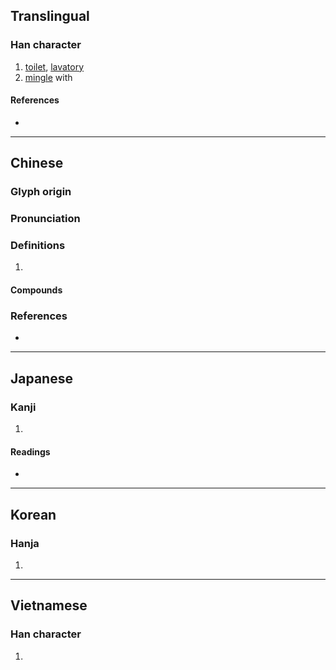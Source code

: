 {{character info/new}}
{{also|厕|厠}}
==Translingual==

===Han character===
{{Han char|rn=53|rad=广|as=09|sn=12|four=00220|canj=IBCN|ids=⿸广則}}

# [[toilet]], [[lavatory]]
# [[mingle]] with

====References====
* {{Han ref|kx=0348.260|dkj=09410|dj=0659.150|hdz=20893.030|uh=5EC1|ud=24257|bh=B45A|bd=46170}}

----

==Chinese==
{{zh-forms|s=厕}}

===Glyph origin===
{{Han etym}}

===Pronunciation===
{{zh-pron
|m=cè,si
|c=ci3,cak1,zak1
|mc=y
|oc=y
|cat=
}}

===Definitions===
{{zh-hanzi}}

# {{rfdef|zh}}

====Compounds====
{{zh-der|公共廁所|公廁|匽廁|坑廁|如廁|廁所|廁牏|廁神|廁紙|廁足|廁身|廁身其間|東廁|毛廁|溷廁|男廁|登廁|茅廁|茅廁坑|茅廁的磚|茅廁磚頭|雜廁}}

===References===
* {{R:yue:Hanzi}}

----

==Japanese==

===Kanji===
{{ja-kanji|grade=|rs=广09}}

# {{defn|lang=ja|sort=广09}}

====Readings====
* {{ja-readings|goon=[[し]] (shi), [[しき]] (shiki)|kanon=[[し]] (shi), [[そく]] (soku)|on=[[しょく]] (shoku)|kun=[[かわや]] (kawaya)}}

----

==Korean==

===Hanja===
{{ko-hanja|hangeul=치|rv=chi|mr=ch'i}}

# {{defn|lang=ko|sort=广09}}

----

==Vietnamese==

===Han character===
{{vi-readings|rs=广09|hanviet=xí}}

# {{defn|lang=vi|sort=广09}}